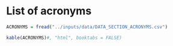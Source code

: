 # List of acronyms

```r
ACRONYMS = fread("../inputs/data/DATA_SECTION_ACRONYMS.csv")

kable(ACRONYMS)#, "html", booktabs = FALSE)
```
